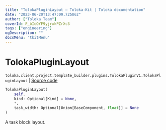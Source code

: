 ```yaml
---
title: "TolokaPluginLayout — Toloka-Kit | Toloka documentation"
date: "2023-06-20T13:47:09.725862"
author: ["Toloka Team"]
coverId: F_bIcOYF9yjrxkPZrXc3
tags: ["engineering"]
ogDescription: ""
docsMenu: "tkitMenu"
---
```


# TolokaPluginLayout

`toloka.client.project.template_builder.plugins.TolokaPluginV1.TolokaPluginLayout` | [Source code](https://github.com/Toloka/toloka-kit/blob/v1.2.0/src/client/project/template_builder/plugins.py#L185)

```python
TolokaPluginLayout(
    self,
    kind: Optional[Kind] = None,
    *,
    task_width: Optional[Union[BaseComponent, float]] = None
)
```

A task block layout.
